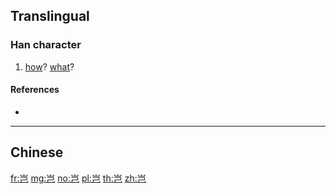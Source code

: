 {{character info/new}}
{{also|豈}}
==Translingual==

===Han character===
{{Han char|rn=46|rad=山|as=03|sn=6|four=|canj=USU|ids=⿱山己}}

# [[how]]? [[what]]?

====References====
* {{Han ref|kx=0307.271|hdz=10762.020|uh=5C82|ud=23682}}

----

==Chinese==
{{zh-see|豈}}

[[fr:岂]]
[[mg:岂]]
[[no:岂]]
[[pl:岂]]
[[th:岂]]
[[zh:岂]]